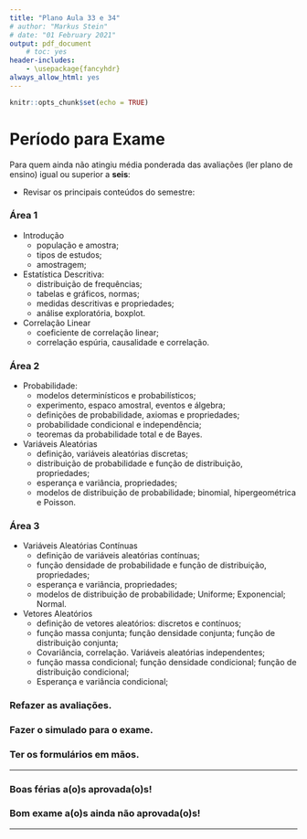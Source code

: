 ```yaml
---
title: "Plano Aula 33 e 34"
# author: "Markus Stein"
# date: "01 February 2021"
output: pdf_document
    # toc: yes
header-includes:
    - \usepackage{fancyhdr}
always_allow_html: yes
---
```

\addtolength{\headheight}{1.0cm}
\pagestyle{fancyplain} 
\lhead{\includegraphics[height=1.5cm]{logoIME.png}}
\rhead{\includegraphics[height=1.5cm]{images.jpg}}
\chead{UNIVERSIDADE FEDERAL DO RIO GRANDE DO SUL \\
INSTITUTO DE MATEMÁTICA E ESTATÍSTICA \\
DEPARTAMENTO DE ESTATÍSTICA \\
\vspace{0.3cm}
MAT02214 - Estatística Geral 1 - 2022/1
}
\renewcommand{\headrulewidth}{0pt} 

```r
knitr::opts_chunk$set(echo = TRUE)
```

# Período para Exame

Para quem ainda não atingiu média ponderada das avaliações (ler plano de ensino) igual ou superior a **seis**:  

* Revisar os principais conteúdos do semestre:

### Área 1
* Introdução
    + população e amostra;
    + tipos de estudos;
    + amostragem;

* Estatística Descritiva:
    + distribuição de frequências;
    + tabelas e gráficos, normas;
    + medidas descritivas e propriedades;
    + análise exploratória, boxplot.

* Correlação Linear 
    + coeficiente de correlação linear;
    + correlação espúria, causalidade e correlação.

\vspace{1.0cm}

### Área 2
* Probabilidade:
    + modelos determinísticos e probabilísticos;
    + experimento, espaco amostral, eventos e álgebra;
    + definições de probabilidade, axiomas e propriedades;
    + probabilidade condicional e independência;
    + teoremas da probabilidade total e de Bayes.
    
* Variáveis Aleatórias
    + definição, variáveis aleatórias discretas;
    + distribuição de probabilidade e função de distribuição, propriedades;
    + esperança e variância, propriedades;
    + modelos de distribuição de probabilidade; binomial, hipergeométrica e Poisson.

\clearpage

### Área 3
* Variáveis Aleatórias Contínuas
    + definição de variáveis aleatórias contínuas;
    + função densidade de probabilidade e função de distribuição, propriedades;
    + esperança e variância, propriedades;
    + modelos de distribuição de probabilidade; Uniforme; Exponencial; Normal.

* Vetores Aleatórios
    + definição de vetores aleatórios: discretos e contínuos;
    + função massa conjunta; função densidade conjunta; função de distribuição conjunta;
    + Covariância, correlação. Variáveis aleatórias independentes;
    + função massa condicional; função densidade condicional; função de distribuição condicional;
    + Esperança e variância condicional;

\vspace{1.0cm}

### Refazer as avaliações.

### Fazer o **simulado** para o exame.

### Ter os **formulários** em mãos.

\vspace{1.0cm}

***
### Boas férias a(o)s aprovada(o)s!
### Bom exame a(o)s ainda não aprovada(o)s!
***